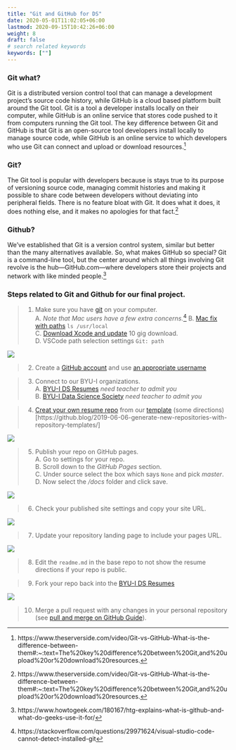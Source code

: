 ```yaml
---
title: "Git and GitHub for DS"
date: 2020-05-01T11:02:05+06:00
lastmod: 2020-09-15T10:42:26+06:00
weight: 8
draft: false
# search related keywords
keywords: [""]
---
```


<!-- https://byuidss.herokuapp.com/ -->
<!-- https://byui-dss.herokuapp.com/ -->

### Git what?

Git is a distributed version control tool that can manage a development project's source code history, while GitHub is a cloud based platform built around the Git tool. Git is a tool a developer installs locally on their computer, while GitHub is an online service that stores code pushed to it from computers running the Git tool. The key difference between Git and GitHub is that Git is an open-source tool developers install locally to manage source code, while GitHub is an online service to which developers who use Git can connect and upload or download resources.[^1]

### Git?

The Git tool is popular with developers because is stays true to its purpose of versioning source code, managing commit histories and making it possible to share code between developers without deviating into peripheral fields. There is no feature bloat with Git. It does what it does, it does nothing else, and it makes no apologies for that fact.[^1]

### Github?

We’ve established that Git is a version control system, similar but better than the many alternatives available. So, what makes GitHub so special? Git is a command-line tool, but the center around which all things involving Git revolve is the hub—GitHub.com—where developers store their projects and network with like minded people.[^2]

### Steps related to Git and Github for our final project.

> 1. Make sure you have [git](https://git-scm.com/) on your computer.   
    A. _Note that Mac users have a few extra concerns._[^3]
    B. [Mac fix with paths](https://modulesunraveled.com/installing-git/updating-git-if-you-have-only-version-comes-xcode-or-command-line-developer-tools)  `ls /usr/local`     
    C. [Download Xcode and update](https://developer.apple.com/xcode/) 10 gig download.   
    D. VSCode path selection settings `Git: path`   

![](/Images/vsc_git.png)

> 2. Create a [GitHub account](https://github.com/join) and use [an appropriate username](https://workplace.stackexchange.com/questions/83967/does-my-employer-care-about-my-github-username)

> 3. Connect to our BYU-I organizations.   
    A. [BYU-I DS Resumes](https://github.com/byuids-resumes) _need teacher to admit you_      
    B. [BYU-I Data Science Society](https://github.com/BYUIDSS) _need teacher to admit you_ 
  
> 4.  [Creat your own resume repo](https://github.com/new) from our [template](https://github.com/byuids-resumes/mdresume) (some directions)[https://github.blog/2019-06-06-generate-new-repositories-with-repository-templates/]

![](/Images/template_github.png)

> 5. Publish your repo on GitHub pages.   
    A. Go to settings for your repo.   
    B. Scroll down to the _GitHub Pages_ section.   
    C. Under source select the box which says `None` and pick _master_.   
    D. Now select the _/docs_ folder and click save.   

![](/Images/pages_github.png)

> 6. Check your published site settings and copy your site URL.

![](/Images/pages_github_published.png)

> 7. Update your repository landing page to include your pages URL.

![](/Images/url_github.png)

> 8. Edit the `readme.md` in the base repo to not show the resume directions if your repo is public.

> 9. Fork your repo back into the [BYU-I DS Resumes](https://github.com/byuids-resumes)

![](/Images/fork_github.png)

> 10. Merge a pull request with any changes in your personal repository (see [pull and merge on GitHub Guide](../git_github_ds/pull_merge/)).



[^1]: https://www.theserverside.com/video/Git-vs-GitHub-What-is-the-difference-between-them#:~:text=The%20key%20difference%20between%20Git,and%20upload%20or%20download%20resources.
[^2]: https://www.howtogeek.com/180167/htg-explains-what-is-github-and-what-do-geeks-use-it-for/
[^3]: https://stackoverflow.com/questions/29971624/visual-studio-code-cannot-detect-installed-git